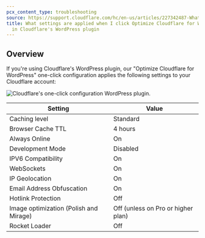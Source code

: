 ```yaml
---
pcx_content_type: troubleshooting
source: https://support.cloudflare.com/hc/en-us/articles/227342487-What-settings-are-applied-when-I-click-Optimize-Cloudflare-for-WordPress-in-Cloudflare-s-WordPress-plugin-
title: What settings are applied when I click Optimize Cloudflare for WordPress
  in Cloudflare's WordPress plugin
---
```


## Overview

If you're using Cloudflare's WordPress plugin, our "Optimize Cloudflare for WordPress" one-click configuration applies the following settings to your Cloudflare account:

![Cloudflare's one-click configuration WordPress plugin.](~/assets/images/support/dash-optimize_wordpress.png)

| **Setting**                            | **Value**                          |
| -------------------------------------- | ---------------------------------- |
| Caching level                          | Standard                           |
| Browser Cache TTL                      | 4 hours                            |
| Always Online                          | On                                 |
| Development Mode                       | Disabled                           |
| IPV6 Compatibility                     | On                                 |
| WebSockets                             | On                                 |
| IP Geolocation                         | On                                 |
| Email Address Obfuscation              | On                                 |
| Hotlink Protection                     | Off                                |
| Image optimization (Polish and Mirage) | Off (unless on Pro or higher plan) |
| Rocket Loader                          | Off                                |
